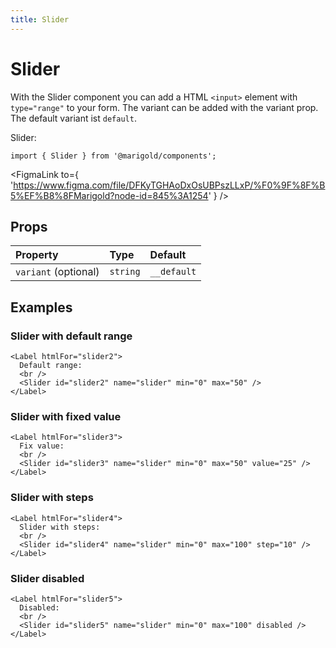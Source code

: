```yaml
---
title: Slider
---
```



# Slider

With the Slider component you can add a HTML `<input>` element with `type="range"` to your form.
The variant can be added with the variant prop. The default variant ist `default`.

<MarigoldTheme>
  <Label htmlFor="slider">
    Slider:
    <br />
    <Slider id="slider" name="slider" min="0" max="50" />
  </Label>
</MarigoldTheme>

```tsx onlyCode
import { Slider } from '@marigold/components';
```

<FigmaLink
  to={
    'https://www.figma.com/file/DFKyTGHAoDxOsUBPszLLxP/%F0%9F%8F%B5%EF%B8%8FMarigold?node-id=845%3A1254'
  }
/>

## Props

| Property             | Type     | Default     |
| :------------------- | :------- | :---------- |
| `variant` (optional) | `string` | `__default` |

## Examples

### Slider with default range

```tsx
<Label htmlFor="slider2">
  Default range:
  <br />
  <Slider id="slider2" name="slider" min="0" max="50" />
</Label>
```

### Slider with fixed value

```tsx
<Label htmlFor="slider3">
  Fix value:
  <br />
  <Slider id="slider3" name="slider" min="0" max="50" value="25" />
</Label>
```

### Slider with steps

```tsx
<Label htmlFor="slider4">
  Slider with steps:
  <br />
  <Slider id="slider4" name="slider" min="0" max="100" step="10" />
</Label>
```

### Slider disabled

```tsx
<Label htmlFor="slider5">
  Disabled:
  <br />
  <Slider id="slider5" name="slider" min="0" max="100" disabled />
</Label>
```
